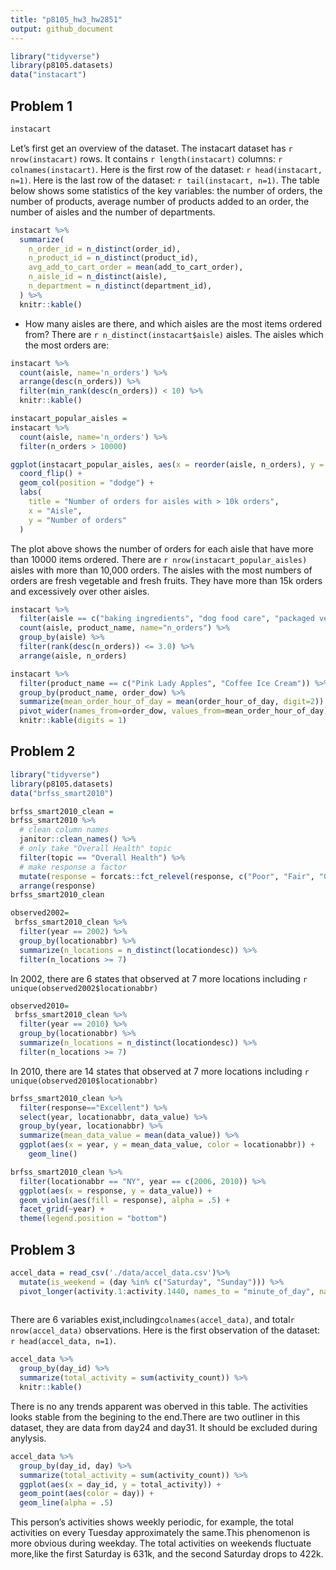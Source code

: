 ```yaml
---
title: "p8105_hw3_hw2851"
output: github_document
---
```


```r
library("tidyverse")
library(p8105.datasets)
data("instacart")
```

## Problem 1
```r
instacart
```

Let's first get an overview of the dataset. The instacart dataset has `r nrow(instacart)` rows. It contains `r length(instacart)` columns: `r colnames(instacart)`. Here is the first row of the dataset: `r head(instacart, n=1)`. Here is the last row of the dataset: `r tail(instacart, n=1)`. The table below shows some statistics of the key variables: the number of orders, the number of products, average number of products added to an order, the number of aisles and the number of departments.

```r
instacart %>%
  summarize(
    n_order_id = n_distinct(order_id),
    n_product_id = n_distinct(product_id),
    avg_add_to_cart_order = mean(add_to_cart_order),
    n_aisle_id = n_distinct(aisle),
    n_department = n_distinct(department_id),
  ) %>%
  knitr::kable()
```
* How many aisles are there, and which aisles are the most items ordered from?
There are `r n_distinct(instacart$aisle)` aisles. The aisles which the most orders are:
```r
instacart %>%
  count(aisle, name='n_orders') %>%
  arrange(desc(n_orders)) %>%
  filter(min_rank(desc(n_orders)) < 10) %>%
  knitr::kable()
```
```r
instacart_popular_aisles =
instacart %>%
  count(aisle, name='n_orders') %>%
  filter(n_orders > 10000)

ggplot(instacart_popular_aisles, aes(x = reorder(aisle, n_orders), y = n_orders)) +
  coord_flip() +
  geom_col(position = "dodge") +
  labs(
    title = "Number of orders for aisles with > 10k orders",
    x = "Aisle",
    y = "Number of orders"
  )
```
The plot above shows the number of orders for each aisle that have more than 10000 items ordered.
There are `r nrow(instacart_popular_aisles)` aisles with more than 10,000 orders. The aisles with the most numbers of orders are fresh vegetable and fresh fruits. They have more than 15k orders and excessively over other aisles.
```r
instacart %>%
  filter(aisle == c("baking ingredients", "dog food care", "packaged vegetables fruits")) %>%
  count(aisle, product_name, name="n_orders") %>%
  group_by(aisle) %>%
  filter(rank(desc(n_orders)) <= 3.0) %>%
  arrange(aisle, n_orders)
```
```r
instacart %>%
  filter(product_name == c("Pink Lady Apples", "Coffee Ice Cream")) %>%
  group_by(product_name, order_dow) %>%
  summarize(mean_order_hour_of_day = mean(order_hour_of_day, digit=2)) %>%
  pivot_wider(names_from=order_dow, values_from=mean_order_hour_of_day) %>%
  knitr::kable(digits = 1)
```
## Problem 2
```r
library("tidyverse")
library(p8105.datasets)
data("brfss_smart2010")
```

```r
brfss_smart2010_clean =
brfss_smart2010 %>%
  # clean column names
  janitor::clean_names() %>%
  # only take "Overall Health" topic
  filter(topic == "Overall Health") %>%
  # make response a factor
  mutate(response = forcats::fct_relevel(response, c("Poor", "Fair", "Good", "Very good", "Excellent"))) %>%
  arrange(response)
brfss_smart2010_clean
```

```r
observed2002=
 brfss_smart2010_clean %>%
  filter(year == 2002) %>%
  group_by(locationabbr) %>%
  summarize(n_locations = n_distinct(locationdesc)) %>%
  filter(n_locations >= 7)
```
In 2002, there are 6 states that observed at 7 more locations including `r unique(observed2002$locationabbr)`
```r
observed2010=
 brfss_smart2010_clean %>%
  filter(year == 2010) %>%
  group_by(locationabbr) %>%
  summarize(n_locations = n_distinct(locationdesc)) %>%
  filter(n_locations >= 7)
```
In 2010, there are 14 states that observed at 7 more locations including `r unique(observed2010$locationabbr)`

```r
brfss_smart2010_clean %>%
  filter(response=="Excellent") %>%
  select(year, locationabbr, data_value) %>%
  group_by(year, locationabbr) %>%
  summarize(mean_data_value = mean(data_value)) %>%
  ggplot(aes(x = year, y = mean_data_value, color = locationabbr)) +
    geom_line()
```

```r
brfss_smart2010_clean %>%
  filter(locationabbr == "NY", year == c(2006, 2010)) %>%
  ggplot(aes(x = response, y = data_value)) +
  geom_violin(aes(fill = response), alpha = .5) +
  facet_grid(~year) +
  theme(legend.position = "bottom")
```

## Problem 3

```r
accel_data = read_csv('./data/accel_data.csv')%>%
  mutate(is_weekend = (day %in% c("Saturday", "Sunday"))) %>%
  pivot_longer(activity.1:activity.1440, names_to = "minute_of_day", names_prefix = "activity.", values_to = "activity_count")
  
```
There are 6 variables exist,including` colnames(accel_data)`, and total`r nrow(accel_data)` observations. Here is the first observation of the dataset: `r head(accel_data, n=1)`.
```r
accel_data %>%
  group_by(day_id) %>%
  summarize(total_activity = sum(activity_count)) %>%
  knitr::kable()
```
There is no any trends apparent was oberved in this table. The activities looks stable from the begining to the end.There are two outliner in this dataset, they are data from day24 and day31. It should be excluded during anylysis.
```r
accel_data %>%
  group_by(day_id, day) %>%
  summarize(total_activity = sum(activity_count)) %>%
  ggplot(aes(x = day_id, y = total_activity)) +
  geom_point(aes(color = day)) +
  geom_line(alpha = .5)
```
This person's activities shows weekly  periodic, for example, the total activities on every Tuesday approximately the same.This phenomenon is more obvious during weekday. The total activities on weekends fluctuate more,like the first Saturday is 631k, and the second Saturday drops to 422k. 